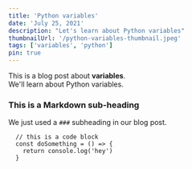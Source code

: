 ```yaml
---
title: 'Python variables'
date: 'July 25, 2021'
description: "Let's learn about Python variables"
thumbnailUrl: '/python-variables-thumbnail.jpeg'
tags: ['variables', 'python']
pin: true
---
```


<div>
  This is a blog post about <strong>variables</strong>. <br />
  We'll learn about Python variables.
</div>

### This is a Markdown sub-heading

We just used a `###` subheading in our blog post.

```
  // this is a code block
  const doSomething = () => {
    return console.log('hey')
  }
```
